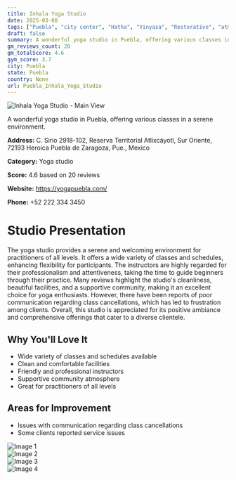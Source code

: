 ```yaml
---
title: Inhala Yoga Studio
date: 2025-03-08
tags: ["Puebla", "city center", "Hatha", "Vinyasa", "Restorative", "atmosphere", "cleanliness", "Puebla"]  
draft: false
summary: A wonderful yoga studio in Puebla, offering various classes in a serene environment.
gm_reviews_count: 20
gm_totalScore: 4.6
gym_score: 3.7
city: Puebla
state: Puebla
country: None
url: Puebla_Inhala_Yoga_Studio
---
```


<div className="aspect-[16/9] relative my-8">
  <img 
    src="https://lh5.googleusercontent.com/p/AF1QipOTSDAXagMnwFTKolEFBTICYAVeEaGLmet1vWC8=w1920-h1080-k-no"
    alt="Inhala Yoga Studio - Main View"
    className="object-cover absolute inset-0 w-full h-full rounded-lg"
  />
</div>

A wonderful yoga studio in Puebla, offering various classes in a serene environment.

**Address:** C. Sirio 2918-102, Reserva Territorial Atlixcáyotl, Sur Oriente, 72193 Heroica Puebla de Zaragoza, Pue., Mexico

**Category:** Yoga studio

**Score:** 4.6 based on 20 reviews

**Website:** https://yogapuebla.com/

**Phone:** +52 222 334 3450

# Studio Presentation

The yoga studio provides a serene and welcoming environment for practitioners of all levels. It offers a wide variety of classes and schedules, enhancing flexibility for participants. The instructors are highly regarded for their professionalism and attentiveness, taking the time to guide beginners through their practice. Many reviews highlight the studio's cleanliness, beautiful facilities, and a supportive community, making it an excellent choice for yoga enthusiasts. However, there have been reports of poor communication regarding class cancellations, which has led to frustration among clients. Overall, this studio is appreciated for its positive ambiance and comprehensive offerings that cater to a diverse clientele.



## Why You'll Love It

- Wide variety of classes and schedules available
- Clean and comfortable facilities
- Friendly and professional instructors
- Supportive community atmosphere
- Great for practitioners of all levels

## Areas for Improvement

- Issues with communication regarding class cancellations
- Some clients reported service issues

<div className="grid grid-cols-1 xl:grid-cols-2 gap-4 my-8">
<div className="aspect-[4/3] relative"><img src="https://lh5.googleusercontent.com/p/AF1QipNsWcwI9BOTASb_ssm8bYYLw3BizSfBKOtKbFsh=w1920-h1080-k-no" alt="Image 1" className="object-cover absolute inset-0 w-full h-full rounded-lg" /></div>
<div className="aspect-[4/3] relative"><img src="https://lh5.googleusercontent.com/p/AF1QipN-Jups3ApUfGtryaP14naLNkF0JaH_I6lz_GvO=w1920-h1080-k-no" alt="Image 2" className="object-cover absolute inset-0 w-full h-full rounded-lg" /></div>
<div className="aspect-[4/3] relative"><img src="https://lh5.googleusercontent.com/p/AF1QipPD2ij3pHsP8KH8oqTwsWYMCOKjVwQy9K1m4C9-=w1920-h1080-k-no" alt="Image 3" className="object-cover absolute inset-0 w-full h-full rounded-lg" /></div>
<div className="aspect-[4/3] relative"><img src="https://lh5.googleusercontent.com/p/AF1QipNE57F096LKs4Fa5VMREqW0Qia4gNwzRXrePH31=w1920-h1080-k-no" alt="Image 4" className="object-cover absolute inset-0 w-full h-full rounded-lg" /></div>
</div>